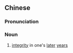 ==Chinese==
{{zh-forms|s=晚节}}

===Pronunciation===
{{zh-pron
|m=wǎnjié
|c=maan5 zit3
|mn=qz,xm,zz:boán-chiat/qz,xm,zz:oán-chiat
|cat=n
}}

===Noun===
{{zh-noun}}

# [[integrity]] in one's [[later]] [[year]]s